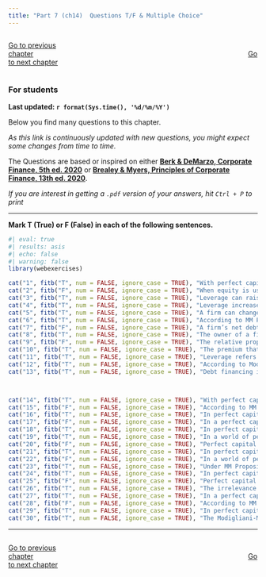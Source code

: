 ```yaml
---
title: "Part 7 (ch14)  Questions T/F & Multiple Choice"
---
```


::: {style="display: flex; justify-content: space-between; width: 100%;"}
[Go to previous chapter](p6tf.qmd){.btn .btn-primary role="button" data-toggle="tool" style="margin-right: 430px;"}
[Go to next chapter](p8tf.qmd){.btn .btn-primary role="button" data-toggle="tool"}
:::                
         
         
::: {.callout-warning}
### For students

**Last updated: `r format(Sys.time(), '%d/%m/%Y')`  **


Below you find many questions to this chapter. 

*As this link is continuously updated with new questions, you might expect some changes from time to time.*

The Questions are based or inspired on either [**Berk & DeMarzo, Corporate Finance, 5th ed. 2020**](https://www.amazon.com.br/Corporate-Finance-Global-Jonathan-Berk/dp/1292304154) or 
[**Brealey & Myers, Principles of Corporate Finance, 13th ed. 2020**](https://www.amazon.com.br/Principles-Corporate-Finance-Richard-Brealey/dp/1260565556/ref=sr_1_3?refinements=p_27%3ABrealey+Myers&s=books&sr=1-3).

*If you are interest in getting a `.pdf` version of your answers, hit `Ctrl + P` to print*

:::
___


**Mark T (True) or F (False) in each of the following sentences.**

::: {.webex-check .webex-box}

```r
#| eval: true
#| results: asis
#| echo: false
#| warning: false
library(webexercises)

cat("1", fitb("T", num = FALSE, ignore_case = TRUE), "With perfect capital markets, financial transactions are a zero-NPV activity that neither add nor destroy value on their own.",  "\n\n")
cat("2", fitb("F", num = FALSE, ignore_case = TRUE), "When equity is used without debt, the firm is said to be levered.",  "\n\n")
cat("3", fitb("T", num = FALSE, ignore_case = TRUE), "Leverage can raise a firm’s expected earnings per share and its return on equity, but it also increases the volatility of earnings per share and the riskiness of its equity.",  "\n\n")
cat("4", fitb("T", num = FALSE, ignore_case = TRUE), "Leverage increases the risk of equity and raises the equity cost of capital.",  "\n\n")
cat("5", fitb("T", num = FALSE, ignore_case = TRUE), "A firm can change its capital structure at any time by issuing new securities and using the funds to pay its existing investors.",  "\n\n")
cat("6", fitb("T", num = FALSE, ignore_case = TRUE), "According to MM Proposition I, with perfect capital markets, the value of a firm is independent of its capital structure.",  "\n\n")
cat("7", fitb("F", num = FALSE, ignore_case = TRUE), "A firm’s net debt is equal to its debt plus its holdings of cash and other risk-free securities.",  "\n\n")
cat("8", fitb("T", num = FALSE, ignore_case = TRUE), "The owner of a firm should choose the capital structure that maximizes the total value of the securities issued.",  "\n\n")
cat("9", fitb("F", num = FALSE, ignore_case = TRUE), "The relative proportions of debt, equity, and other securities make up a firm's investment policy.",  "\n\n")
cat("10", fitb("T", num = FALSE, ignore_case = TRUE), "The premium that investors demand for holding the company's equity increases as the company's D/E ratio increases, which leads to an increase in the cost of capital of levered equity.",  "\n\n")
cat("11", fitb("T", num = FALSE, ignore_case = TRUE), "Leverage refers to the practice of using debt or other financial instruments to magnify returns on equity investments, while unlevered equity means using only equity capital without debt.",  "\n\n")
cat("12", fitb("T", num = FALSE, ignore_case = TRUE), "According to Modigliani-Miller and the Law of One Price, in a world of perfect capital markets, two identical firms with the same cash flows should have the same market value, regardless of their capital structures.",  "\n\n")
cat("13", fitb("T", num = FALSE, ignore_case = TRUE), "Debt financing is a less expensive source of capital for a firm compared to equity financing.",  "\n\n")



cat("14", fitb("T", num = FALSE, ignore_case = TRUE), "With perfect capital markets, the risk of bankruptcy does not affect the value of the firm.", "\n\n")
cat("15", fitb("F", num = FALSE, ignore_case = TRUE), "According to MM Proposition II, the cost of equity decreases as the firm's debt-to-equity ratio increases.", "\n\n")
cat("16", fitb("T", num = FALSE, ignore_case = TRUE), "In perfect capital markets, all investors can borrow and lend at the same risk-free rate.", "\n\n")
cat("17", fitb("F", num = FALSE, ignore_case = TRUE), "In a perfect capital market, the capital structure of a firm affects the overall cost of capital.", "\n\n")
cat("18", fitb("T", num = FALSE, ignore_case = TRUE), "In perfect capital markets, firms do not face transaction costs when issuing or repurchasing securities.", "\n\n")
cat("19", fitb("T", num = FALSE, ignore_case = TRUE), "In a world of perfect capital markets, the financing decision is irrelevant to the firm's investment decision.", "\n\n")
cat("20", fitb("F", num = FALSE, ignore_case = TRUE), "Perfect capital markets assume that investors have different information than the firm's managers.", "\n\n")
cat("21", fitb("T", num = FALSE, ignore_case = TRUE), "In perfect capital markets, firms are able to rebalance their capital structure costlessly.", "\n\n")
cat("22", fitb("F", num = FALSE, ignore_case = TRUE), "In a world of perfect capital markets, there is an optimal capital structure that maximizes firm value.", "\n\n")
cat("23", fitb("T", num = FALSE, ignore_case = TRUE), "Under MM Proposition I, the value of the firm is determined solely by its real assets, not by the securities it issues.", "\n\n")
cat("24", fitb("T", num = FALSE, ignore_case = TRUE), "In perfect capital markets, the firm's choice of capital structure does not affect its investment policy.", "\n\n")
cat("25", fitb("F", num = FALSE, ignore_case = TRUE), "Perfect capital markets consider taxes and bankruptcy costs when determining the value of the firm.", "\n\n")
cat("26", fitb("T", num = FALSE, ignore_case = TRUE), "The irrelevance proposition of Modigliani and Miller assumes no agency costs in a world of perfect capital markets.", "\n\n")
cat("27", fitb("T", num = FALSE, ignore_case = TRUE), "In a perfect capital market, any gains from leverage are exactly offset by increased equity risk, leaving the firm's overall cost of capital unchanged.", "\n\n")
cat("28", fitb("F", num = FALSE, ignore_case = TRUE), "According to MM Proposition II, with perfect capital markets, the firm's weighted average cost of capital (WACC) decreases as more debt is added to the capital structure.", "\n\n")
cat("29", fitb("T", num = FALSE, ignore_case = TRUE), "In perfect capital markets, changes in capital structure affect the risk and return of the equity but do not affect the total value of the firm.", "\n\n")
cat("30", fitb("T", num = FALSE, ignore_case = TRUE), "The Modigliani-Miller propositions assume that all investors have access to the same set of investment opportunities.", "\n\n")

```

:::

                


       


___

<script src="https://giscus.app/client.js"
        data-repo="henriquecastror/EF_permanent"
        data-repo-id="R_kgDOLMIejg"
        data-category="General"
        data-category-id="DIC_kwDOLMIejs4Cc1yS"
        data-mapping="number"
        data-term="13"
        data-reactions-enabled="1"
        data-emit-metadata="0"
        data-input-position="bottom"
        data-theme="light"
        data-lang="en"
        crossorigin="anonymous"
        async>
</script>

::: {style="display: flex; justify-content: space-between; width: 100%;"}
[Go to previous chapter](p6tf.qmd){.btn .btn-primary role="button" data-toggle="tool" style="margin-right: 430px;"}
[Go to next chapter](p8tf.qmd){.btn .btn-primary role="button" data-toggle="tool"}
:::                
         
